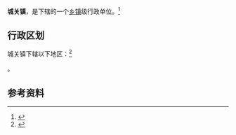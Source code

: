 {{中国乡级行政区|62/30/23/100/000}}

'''城关镇'''，是{{PRC admin/fullname|62/30/23/100/000|3}}下辖的一个[[乡镇|乡镇]]级行政单位。<ref>{{PRC admin/ref sgc|{{PRC admin/parent|62/30/23/100/000}}}}</ref>

== 行政区划 ==

城关镇下辖以下地区：<ref>{{PRC admin/ref sgc|62/30/23/100/000}}</ref>

{{PRC admin/children|62/30/23/100/000}}。

== 参考资料 ==

{{reflist}}

{{行政区划小作品}}
{{PRC admin/navcat|62/30/23/100/000}}